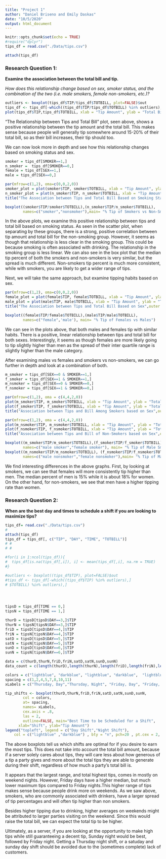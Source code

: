 ```yaml
---
title: "Project 1"
author: "Daniel Briseno and Emily Daskas"
date: "10/5/2020"
output: html_document
---
```


```r
knitr::opts_chunk$set(echo = TRUE)
#require("dplyr")
tips_df = read.csv("./Data/tips.csv")

attach(tips_df)
```


### Research Question 1: 

**Examine the association between the total bill and tip.** 

*How does this relationship change based on sex, smoker status, and the combination of the two (i.e. male smokers, female non-smokers, etc.)?*


```r
outliers <- boxplot(tips_df$TIP/tips_df$TOTBILL, plot=FALSE)$out
tips_df <- tips_df[-which((tips_df$TIP/tips_df$TOTBILL) %in% outliers),]
plot(tips_df$TIP,tips_df$TOTBILL, xlab = "Tip Amount", ylab = "Total Bill", main = "The Association between Tips and Total Bill")


```


"The Relationship between Tips and Total Bill" plot, seen above, shows a positive relationship between the tip amount and the total bill. This makes sense because people will generally tip somewhere around 15-20% of their total bill, so as their bill increases, their tip should too.

We can now look more in depth and see how this relationship changes based on smoking status and sex.


```r
smoker = tips_df[SMOKER==1,]
n_smoker =  tips_df[SMOKER==0,]
female = tips_df[SEX==1,]
male = tips_df[SEX==0,]

par(mfrow=c(1,2), oma=c(0,0,2,0))
smoker_plot = plot(smoker$TIP, smoker$TOTBILL, xlab = "Tip Amount", ylab = "Total Bill", main= "Smokers")
n_smoker_plot = plot(n_smoker$TIP, n_smoker$TOTBILL, xlab = "Tip Amount", ylab = "Total Bill", main= "Non-Smokers")
title("The Association between Tips and Total Bill Based on Smoking Status",outer = TRUE)
```
```r
boxplot((smoker$TIP/smoker$TOTBILL),(n_smoker$TIP/n_smoker$TOTBILL),
        names=c("smoker","nonsmoker"),main= "% Tip of Smokers vs Non-Smokers") 
```



In the above plots, we examine this positive relationship between tips and total bill based on smoking status. As seen in the scatter plot, when separating by these groups, there is a strong, positive correlation between tip amount and total bill for the non-smoking group. However, it seems as though that relationship is less clear in the smoking group. This could be because smoking is often associated with drinking. The relationship in the smoking group is less linear. We can also see in the box plot that the median tip percent of both the smokers and non-smokers is very similar, but the spread is much different. Non-smokers tip percent is much more consistent, while with smokers, you are likely to get a wider range of tips.


Next, we will take the same approach, but examine tipping habits based on sex.


```r

par(mfrow=c(1,2), oma=c(0,0,2,0))
female_plot = plot(female$TIP, female$TOTBILL, xlab = "Tip Amount", ylab = "Total Bill", main= "Females")
male_plot = plot(male$TIP, male$TOTBILL, xlab = "Tip Amount", ylab = "Total Bill", main= "Males")
title("The Association between Tips and Total Bill Based on Sex",outer = TRUE)
```

```r
boxplot((female$TIP/female$TOTBILL),(male$TIP/male$TOTBILL),
        names=c("female",'male'), main= "% Tip of Females vs Males") 
```

We can see in the plots above, that both males and females tip with similar habits. There is a positive, linear relationship between tips and total bill for both sexes. Interestingly, it seems as though females are more likely going to tip slightly higher than men as the spread of their inter quartile range is slightly higher than the male category.

After examining males vs females and smokers vs non-smokers, we can go further in depth and look at a combination of both.

```r
m_smoker = tips_df[SEX==0 & SMOKER==1,]
f_smoker = tips_df[SEX==1 & SMOKER==1,]
m_nsmoker = tips_df[SEX==0 & SMOKER==0,]
f_nsmoker = tips_df[SEX==1 & SMOKER==0,]

par(mfrow=c(1,2), oma = c(4,4,2,0))
plot(m_smoker$TIP, m_smoker$TOTBILL, xlab = "Tip Amount", ylab = "Total Bill", main = "Male")
plot(f_smoker$TIP, f_smoker$TOTBILL, xlab = "Tip Amount", ylab = "Total Bill", main = "Female")
title("Association between Tips and Bill Among Smokers based on Sex",outer = TRUE)

par(mfrow=c(1,2), oma = c(4,4,2,0))
plot(m_nsmoker$TIP, m_nsmoker$TOTBILL, xlab = "Tip Amount", ylab = "Total Bill", main = "Male")
plot(f_nsmoker$TIP, f_nsmoker$TOTBILL, xlab = "Tip Amount", ylab = "Total Bill", main = "Female")
title("Association between Tips and Bill of Non-Smokers based on Sex",outer = TRUE)
```


```r
boxplot((m_smoker$TIP/m_smoker$TOTBILL),(f_smoker$TIP/f_smoker$TOTBILL),
        names=c("male smoker","female smoker"), main= "% Tip of Male Smokers vs Female Smokers") 
boxplot((m_nsmoker$TIP/m_nsmoker$TOTBILL), (f_nsmoker$TIP/f_nsmoker$TOTBILL), 
        names=c("male nonsmoker","female nonsmoker"),main= "% Tip of Male Non-Smokers vs Female Non-Smokers") 

```


We find interesting differences in the above graphs. First, by looking at smokers, we can see that females will more consistently tip higher than men. The median percent of men is 15% while it is about 18% for women. On the other hand, for non-smokers, we see that men have a higher tipping rate than women.  


### Research Question 2: 

**When are the best day and times to schedule a shift if you are looking to maximize tips?** 

```r

tips_df= read.csv("./Data/tips.csv")
# 
attach(tips_df)
tips_df = tips_df[, c("TIP", "DAY", "TIME", "TOTBILL")]
# # 
# # 

#for(i in 1:ncol(tips_df)){
#  tips_df[is.na(tips_df[,i]), i] <- mean(tips_df[,i], na.rm = TRUE)
#}

#outliers <- boxplot((tips_df$TIP), plot=FALSE)$out
#tips_df <- tips_df[-which((tips_df$TIP) %in% outliers),]
# $TOTBILL) %in% outliers),]




tipsD = tips_df[TIME == 0,]
tipsN = tips_df[TIME == 1,]

thurD = tipsD[tipsD$DAY==3,]$TIP
thurN = tipsN[tipsN$DAY==3,]$TIP
friD = tipsD[tipsD$DAY==4,]$TIP
friN = tipsN[tipsN$DAY==4,]$TIP
satD = tipsD[tipsD$DAY==5,]$TIP
satN = tipsN[tipsN$DAY==5,]$TIP
sunD = tipsD[tipsD$DAY==6,]$TIP
sunN = tipsN[tipsN$DAY==6,]$TIP

data = c(thurD,thurN,friD,friN,satD,satN,sunD,sunN)
data_count = c(length(thurD),length(thurN),length(friD),length(friN),length(satD),length(satN),length(sunD),length(sunN))

colors = c("lightblue", "darkblue", "lightblue", "darkblue",  "lightblue", "darkblue", "lightblue", "darkblue")
spacing = c(1,2,4,5,7,8,10,11)
xLabels = c("Thursday, Day","Thursday, Night", "Friday, Day", "Friday, Night", "Saturday, Day", "Saturday, Night", "Sunday, Day", 'Sunday, Night') 

tip_shifts <- boxplot(thurD,thurN,friD,friN,satD,satN,sunD,sunN, 
        col = colors, 
        at= spacing, 
        names= xLabels,
        cex.axis = .8, 
        las = 2,
        outline=FALSE, main="Best Time to be Scheduled for a Shift",
      xlab="Shift", ylab="Tip Amount")
legend("topleft", legend = c("Day Shift","Night Shift"), 
    col = c("lightblue" ,"darkblue") , bty = "n", pch=20 , pt.cex = 2, cex = .6, horiz = FALSE, inset = c(0.03, 0.01))

```


The above boxplots tell us which shifts are optimal for if you desire to earn the most tips. This does not take into account the total bill amount, because if a server solely cares about tips, they will care less about how generous of a tip a party gives and more about the total tips they are able to generate during their shift, regardless of how much a party's total bill is. 

It appears that the largest range, and total highest tips, comes in mostly on weekend nights. However, Friday days have a higher median, but much lower maximum tips compared to Friday nights.This higher range of tips makes sense because people drink more on weekends. As we saw above, smokers, who are commonly associated with drinkers, have a larger spread of tip percentages and will often tip higher than non smokers.

Besides higher tipping due to drinking, higher averages on weekends might be attributed to larger parties visiting on the weekend. Since this would raise the total bill, we can expect the total tip to be higher.

Ultimately, as a server, if you are looking at the opportunity to make high tips while still guaranteeing a decent tip, Sunday night would be best, followed by Friday night. Getting a Thursday night shift, or a satuday and sunday day shift should be avoided due to the (sometimes complete) lack of customers.


